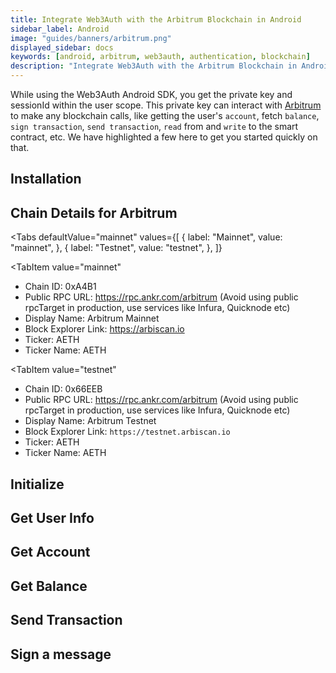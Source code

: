 ```yaml
---
title: Integrate Web3Auth with the Arbitrum Blockchain in Android
sidebar_label: Android
image: "guides/banners/arbitrum.png"
displayed_sidebar: docs
keywords: [android, arbitrum, web3auth, authentication, blockchain]
description: "Integrate Web3Auth with the Arbitrum Blockchain in Android | Documentation - Web3Auth"
---
```



<SEO
  title="Integrate Web3Auth with the Arbitrum Blockchain in Android"
  description="Integrate Web3Auth with the Arbitrum Blockchain in Android | Documentation - Web3Auth"
  image="https://web3auth.io/docs/guides/banners/arbitrum.png"
  slug="/connect-blockchain/evm/arbitrum/android"
/>

While using the Web3Auth Android SDK, you get the private key and sessionId within the user scope. This private key can interact with
[Arbitrum](https://arbitrum.io/) to make any blockchain calls, like getting the user's `account`, fetch `balance`, `sign transaction`,
`send transaction`, `read` from and `write` to the smart contract, etc. We have highlighted a few here to get you started quickly on that.

## Installation

<InstallationSnippet />

## Chain Details for Arbitrum

<Tabs
 defaultValue="mainnet"
  values={[
    { label: "Mainnet", value: "mainnet", },
    { label: "Testnet", value: "testnet", },
  ]}
>
<TabItem
  value="mainnet"
>

- Chain ID: 0xA4B1
- Public RPC URL: https://rpc.ankr.com/arbitrum (Avoid using public rpcTarget in production, use services like Infura, Quicknode etc)
- Display Name: Arbitrum Mainnet
- Block Explorer Link: https://arbiscan.io
- Ticker: AETH
- Ticker Name: AETH

</TabItem>

<TabItem
  value="testnet"
>

- Chain ID: 0x66EEB
- Public RPC URL: https://rpc.ankr.com/arbitrum (Avoid using public rpcTarget in production, use services like Infura, Quicknode etc)
- Display Name: Arbitrum Testnet
- Block Explorer Link: `https://testnet.arbiscan.io`
- Ticker: AETH
- Ticker Name: AETH

</TabItem>
</Tabs>

## Initialize

<InitialisationSnippet />

## Get User Info

<UserInfoSnippet />

## Get Account

<GetAccountSnippet />

## Get Balance

<GetBalanceSnippet />

## Send Transaction

<SendTransactionSnippet />

## Sign a message

<SignMessageSnippet />
